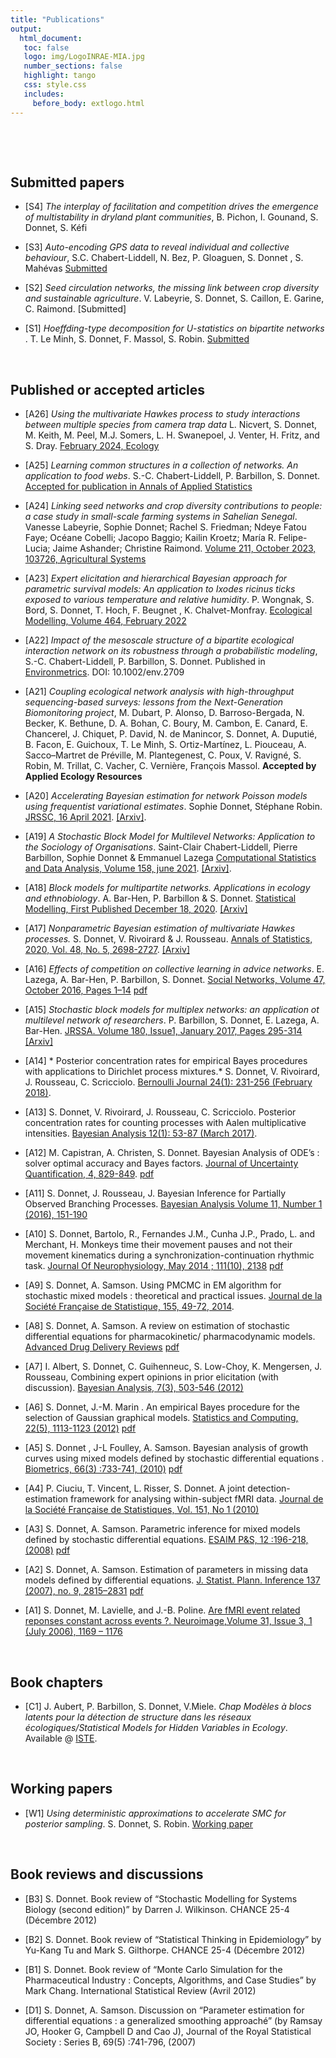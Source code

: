 ```yaml
---
title: "Publications"
output: 
  html_document:
   toc: false
   logo: img/LogoINRAE-MIA.jpg
   number_sections: false
   highlight: tango
   css: style.css
   includes:
     before_body: extlogo.html
---
```


<br>

<br>

## Submitted papers

- [S4] *The interplay of facilitation and competition drives the emergence of multistability in dryland plant communities*, B. Pichon, I. Gounand, S. Donnet, S. Kéfi

- [S3] *Auto-encoding GPS data to reveal individual and collective behaviour*, S.C. Chabert-Liddell, N. Bez, P. Gloaguen, S. Donnet , S. Mahévas [Submitted](https://hal.science/hal-04317516)


- [S2] *Seed circulation networks, the missing link between crop diversity and sustainable agriculture*. V. Labeyrie, S. Donnet, S. Caillon, E. Garine, C. Raimond. [Submitted]


- [S1] *Hoeffding-type decomposition for U-statistics on bipartite networks* . T. Le Minh, S. Donnet, F. Massol, S. Robin. [Submitted](https://arxiv.org/abs/2308.14518)

 

<br>



## Published or accepted articles

- [A26] *Using the multivariate Hawkes process to study interactions between multiple species from camera trap data* L. Nicvert, S. Donnet, M. Keith, M. Peel, M.J. Somers, L. H. 
Swanepoel, J. Venter,  H. Fritz, and S. Dray.  [February 2024, Ecology](https://esajournals.onlinelibrary.wiley.com/doi/10.1002/ecy.4237) 


- [A25] *Learning common structures in a collection of networks. An application to food webs*. S.-C. Chabert-Liddell, P. Barbillon, S. Donnet. [Accepted for publication in Annals of Applied Statistics](https://arxiv.org/pdf/2206.00560.pdf)

- [A24] *Linking seed networks and crop diversity contributions to people: a case study in small-scale farming systems in Sahelian Senegal*. Vanesse Labeyrie, Sophie Donnet; Rachel S. Friedman; Ndeye Fatou Faye; Océane Cobelli; Jacopo Baggio; Kailin Kroetz; María R. Felipe-Lucia; Jaime Ashander; Christine Raimond. [Volume 211, October 2023, 103726, Agricultural Systems](https://www.sciencedirect.com/science/article/abs/pii/S0308521X23001312?via%3Dihub)

 

-   [A23] *Expert elicitation and hierarchical Bayesian approach for parametric survival models: An application to Ixodes ricinus ticks exposed to various temperature and relative humidity*. P. Wongnak, S. Bord, S. Donnet, T. Hoch, F. Beugnet , K. Chalvet-Monfray. [Ecological Modelling, Volume 464, February 2022](https://www.sciencedirect.com/science/article/pii/S0304380021003653)

-   [A22] *Impact of the mesoscale structure of a bipartite ecological interaction network on its robustness through a probabilistic modeling*, S.-C. Chabert-Liddell, P. Barbillon, S. Donnet. Published in [Environmetrics](https://onlinelibrary.wiley.com/share/author/QQSDM44WHNCDYVMQJKVT?target=10.1002/env.2709). DOI: 10.1002/env.2709

-   [A21] *Coupling ecological network analysis with high-throughput sequencing-based surveys: lessons from the Next-Generation Biomonitoring project*, M. Dubart, P. Alonso, D. Barroso-Bergada, N. Becker, K. Bethune, D. A. Bohan, C. Boury, M. Cambon, E. Canard, E. Chancerel, J. Chiquet, P. David, N. de Manincor, S. Donnet, A. Duputié, B. Facon, E. Guichoux, T. Le Minh, S. Ortiz-Martínez, L. Piouceau, A. Sacco--Martret de Préville, M. Plantegenest, C. Poux, V. Ravigné, S. Robin, M. Trillat, C. Vacher, C. Vernière, François Massol. **Accepted by Applied Ecology Resources**

-   [A20] *Accelerating Bayesian estimation for network Poisson models using frequentist variational estimates*. Sophie Donnet, Stéphane Robin. [JRSSC, 16 April 2021](https://rss.onlinelibrary.wiley.com/doi/10.1111/rssc.12489). [[Arxiv]](https://arxiv.org/abs/1907.09771).

-   [A19] *A Stochastic Block Model for Multilevel Networks: Application to the Sociology of Organisations*. Saint-Clair Chabert-Liddell, Pierre Barbillon, Sophie Donnet & Emmanuel Lazega [Computational Statistics and Data Analysis, Volume 158, june 2021](https://www.sciencedirect.com/science/article/pii/S016794732100013X?via%3Dihub). [[Arxiv]](https://arxiv.org/abs/1910.10512).

-   [A18] *Block models for multipartite networks. Applications in ecology and ethnobiology*. A. Bar-Hen, P. Barbillon & S. Donnet. [Statistical Modelling, First Published December 18, 2020](https://journals.sagepub.com/doi/abs/10.1177/1471082X20963254). [[Arxiv]](https://arxiv.org/abs/1807.10138)

-   [A17] *Nonparametric Bayesian estimation of multivariate Hawkes processes.* S. Donnet, V. Rivoirard & J. Rousseau. [Annals of Statistics, 2020, Vol. 48, No. 5, 2698-2727](https://projecteuclid.org/download/pdfview_1/euclid.aos/1600480929). [[Arxiv]](https://arxiv.org/abs/1802.05975)

-   [A16] *Effects of competition on collective learning in advice networks*. E. Lazega, A. Bar-Hen, P. Barbillon, S. Donnet. [Social Networks, Volume 47, October 2016, Pages 1--14](https://www.sciencedirect.com/science/article/pii/S0378873316301216) [<i class="fas fa-file-download"></i> pdf](publi/A16_social_networks2016.pdf)

-   [A15] *Stochastic block models for multiplex networks: an application ot multilevel network of researchers*. P. Barbillon, S. Donnet, E. Lazega, A. Bar-Hen. [JRSSA. Volume 180, Issue1, January 2017, Pages 295-314](https://rss.onlinelibrary.wiley.com/doi/full/10.1111/rssa.12193) [[Arxiv]](https://arxiv.org/abs/1501.06444)

-   [A14] \* Posterior concentration rates for empirical Bayes procedures with applications to Dirichlet process mixtures.\* S. Donnet, V. Rivoirard, J. Rousseau, C. Scricciolo. [Bernoulli Journal 24(1): 231-256 (February 2018)](https://projecteuclid.org/journals/bernoulli/volume-24/issue-1/Posterior-concentration-rates-for-empirical-Bayes-procedures-with-applications-to/10.3150/16-BEJ872.full).

-   [A13] S. Donnet, V. Rivoirard, J. Rousseau, C. Scricciolo. Posterior concentration rates for counting processes with Aalen multiplicative intensities. [Bayesian Analysis 12(1): 53-87 (March 2017)](https://projecteuclid.org/journals/bayesian-analysis/volume-12/issue-1/Posterior-Concentration-Rates-for-Counting-Processes-with-Aalen-Multiplicative-Intensities/10.1214/15-BA986.full).

-   [A12] M. Capistran, A. Christen, S. Donnet. Bayesian Analysis of ODE's : solver optimal accuracy and Bayes factors. [Journal of Uncertainty Quantification, 4, 829-849](https://epubs.siam.org/doi/pdf/10.1137/140976777). [<i class="fas fa-file-download"></i> pdf](publi/A12_SIAM_2016.pdf)

-   [A11] S. Donnet, J. Rousseau, J. Bayesian Inference for Partially Observed Branching Processes. [Bayesian Analysis Volume 11, Number 1 (2016), 151-190](https://projecteuclid.org/journals/bayesian-analysis/volume-11/issue-1/Bayesian-Inference-for-Partially-Observed-Multiplicative-Intensity-Processes/10.1214/15-BA940.full)

-   [A10] S. Donnet, Bartolo, R., Fernandes J.M., Cunha J.P., Prado, L. and Merchant, H. Monkeys time their movement pauses and not their movement kinematics during a synchronization-continuation rhythmic task. [Journal Of Neurophysiology, May 2014 ; 111(10), 2138](https://journals.physiology.org/doi/full/10.1152/jn.00802.2013) [<i class="fas fa-file-download"></i> pdf](publi/A10_Journ_Neurophysio_14.pdf)

-   [A9] S. Donnet, A. Samson. Using PMCMC in EM algorithm for stochastic mixed models : theoretical and practical issues. [Journal de la Société Française de Statistique, 155, 49-72, 2014](http://journal-sfds.fr/article/view/269).

-   [A8] S. Donnet, A. Samson. A review on estimation of stochastic differential equations for pharmacokinetic/ pharmacodynamic models. [Advanced Drug Delivery Reviews](https://www.sciencedirect.com/science/article/abs/pii/S0169409X13000501) [<i class="fas fa-file-download"></i> pdf](publi/A08_AdvancesDrugs13.pdf)

-   [A7] I. Albert, S. Donnet, C. Guihenneuc, S. Low-Choy, K. Mengersen, J. Rousseau, Combining expert opinions in prior elicitation (with discussion). [Bayesian Analysis, 7(3), 503-546 (2012)](https://projecteuclid.org/journals/bayesian-analysis/volume-7/issue-3/Combining-Expert-Opinions-in-Prior-Elicitation/10.1214/12-BA717.full)

-   [A6] S. Donnet, J.-M. Marin . An empirical Bayes procedure for the selection of Gaussian graphical models. [Statistics and Computing, 22(5), 1113-1123 (2012)](https://link.springer.com/article/10.1007/s11222-011-9285-5) [<i class="fas fa-file-download"></i> pdf](publi/A06_StatsComp_12.pdf)

-   [A5] S. Donnet , J-L Foulley, A. Samson. Bayesian analysis of growth curves using mixed models defined by stochastic differential equations . [Biometrics, 66(3) :733-741, (2010)](https://pubmed.ncbi.nlm.nih.gov/19912169/) [<i class="fas fa-file-download"></i> pdf](publi/A05_Biometrics10.pdf)

-   [A4] P. Ciuciu, T. Vincent, L. Risser, S. Donnet. A joint detection-estimation framework for analysing within-subject fMRI data. [Journal de la Société Française de Statistiques, Vol. 151, No 1 (2010)](http://journal-sfds.fr/article/view/46)

-   [A3] S. Donnet, A. Samson. Parametric inference for mixed models defined by stochastic differential equations. [ESAIM P&S, 12 :196-218, (2008)](https://www.esaim-ps.org/articles/ps/abs/2008/01/ps0650/ps0650.html) [<i class="fas fa-file-download"></i> pdf](publi/A03_esaim2008.pdf)

-   [A2] S. Donnet, A. Samson. Estimation of parameters in missing data models defined by differential equations. [J. Statist. Plann. Inference 137 (2007), no. 9, 2815--2831](https://www.sciencedirect.com/science/article/abs/pii/S0378375807000353) [<i class="fas fa-file-download"></i> pdf](publi/A02_JSPI.pdf)

-   [A1] S. Donnet, M. Lavielle, and J.-B. Poline. [Are fMRI event related reponses constant across events ?. Neuroimage,Volume 31, Issue 3, 1 (July 2006), 1169 -- 1176](https://www.sciencedirect.com/science/article/abs/pii/S1053811905006555)

<br>

## Book chapters

-   [C1] J. Aubert, P. Barbillon, S. Donnet, V.Miele. *Chap Modèles à blocs latents pour la détection de structure dans les réseaux écologiques/Statistical Models for Hidden Variables in Ecology*. Available \@ [ISTE](https://onlinelibrary.wiley.com/doi/10.1002/9781119902799.ch6).

<br>

## Working papers 

 

- [W1] *Using deterministic approximations to accelerate SMC for posterior sampling*. S. Donnet, S. Robin. [Working paper](https://arxiv.org/abs/1707.07971)

<br>

## Book reviews and discussions

-   [B3] S. Donnet. Book review of "Stochastic Modelling for Systems Biology (second edition)" by Darren J. Wilkinson. CHANCE 25-4 (Décembre 2012)

-   [B2] S. Donnet. Book review of "Statistical Thinking in Epidemiology" by Yu-Kang Tu and Mark S. Gilthorpe. CHANCE 25-4 (Décembre 2012)

-   [B1] S. Donnet. Book review of "Monte Carlo Simulation for the Pharmaceutical Industry : Concepts, Algorithms, and Case Studies" by Mark Chang. International Statistical Review (Avril 2012)

-   [D1] S. Donnet, A. Samson. Discussion on "Parameter estimation for differential equations : a generalized smoothing approaché" (by Ramsay JO, Hooker G, Campbell D and Cao J), Journal of the Royal Statistical Society : Series B, 69(5) :741-796, (2007)

